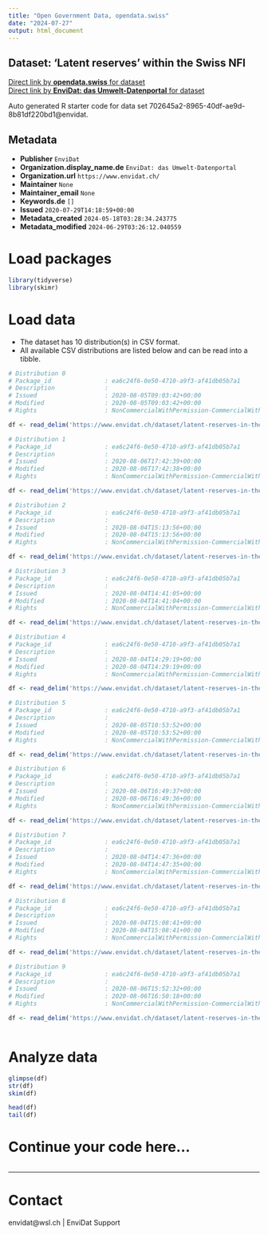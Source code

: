 ```yaml
---
title: "Open Government Data, opendata.swiss"
date: "2024-07-27"
output: html_document
---
```


## Dataset: 'Latent reserves' within the Swiss NFI



[Direct link by **opendata.swiss** for dataset](https://opendata.swiss/de/dataset/latent-reserves-within-the-swiss-nfi)<br>
[Direct link by **EnviDat: das Umwelt-Datenportal** for dataset](https://www.envidat.ch/#/metadata/latent-reserves-in-the-swiss-nfi)

Auto generated R starter code for data set 702645a2-8965-40df-ae9d-8b81df220bd1@envidat.

## Metadata

- **Publisher** `EnviDat`
- **Organization.display_name.de** `EnviDat: das Umwelt-Datenportal`
- **Organization.url** `https://www.envidat.ch/`
- **Maintainer** `None`
- **Maintainer_email** `None`
- **Keywords.de** `[]`
- **Issued** `2020-07-29T14:18:59+00:00`
- **Metadata_created** `2024-05-18T03:28:34.243775`
- **Metadata_modified** `2024-06-29T03:26:12.040559`


# Load packages

```r

library(tidyverse)
library(skimr)

```

# Load data

-   The dataset has 10 distribution(s) in CSV format.
-   All available CSV distributions are listed below and can be read into a tibble.

```r

# Distribution 0
# Package_id               : ea6c24f6-0e50-4710-a9f3-af41db05b7a1
# Description              : 
# Issued                   : 2020-08-05T09:03:42+00:00
# Modified                 : 2020-08-05T09:03:42+00:00
# Rights                   : NonCommercialWithPermission-CommercialWithPermission-ReferenceRequired

df <- read_delim('https://www.envidat.ch/dataset/latent-reserves-in-the-swiss-nfi/resource/4adfbe81-302b-4654-a07c-87827098b257')

# Distribution 1
# Package_id               : ea6c24f6-0e50-4710-a9f3-af41db05b7a1
# Description              : 
# Issued                   : 2020-08-06T17:42:39+00:00
# Modified                 : 2020-08-06T17:42:38+00:00
# Rights                   : NonCommercialWithPermission-CommercialWithPermission-ReferenceRequired

df <- read_delim('https://www.envidat.ch/dataset/latent-reserves-in-the-swiss-nfi/resource/5e3cd66f-bc2f-49ce-b300-0468eeee420c')

# Distribution 2
# Package_id               : ea6c24f6-0e50-4710-a9f3-af41db05b7a1
# Description              : 
# Issued                   : 2020-08-04T15:13:56+00:00
# Modified                 : 2020-08-04T15:13:56+00:00
# Rights                   : NonCommercialWithPermission-CommercialWithPermission-ReferenceRequired

df <- read_delim('https://www.envidat.ch/dataset/latent-reserves-in-the-swiss-nfi/resource/c01ebb60-0184-4392-a562-4c3555e901fb')

# Distribution 3
# Package_id               : ea6c24f6-0e50-4710-a9f3-af41db05b7a1
# Description              : 
# Issued                   : 2020-08-04T14:41:05+00:00
# Modified                 : 2020-08-04T14:41:04+00:00
# Rights                   : NonCommercialWithPermission-CommercialWithPermission-ReferenceRequired

df <- read_delim('https://www.envidat.ch/dataset/latent-reserves-in-the-swiss-nfi/resource/744ed206-605b-43a0-a560-bd0f27777735')

# Distribution 4
# Package_id               : ea6c24f6-0e50-4710-a9f3-af41db05b7a1
# Description              : 
# Issued                   : 2020-08-04T14:29:19+00:00
# Modified                 : 2020-08-04T14:29:19+00:00
# Rights                   : NonCommercialWithPermission-CommercialWithPermission-ReferenceRequired

df <- read_delim('https://www.envidat.ch/dataset/latent-reserves-in-the-swiss-nfi/resource/d40bae83-10d7-4545-80f0-29d6d138571e')

# Distribution 5
# Package_id               : ea6c24f6-0e50-4710-a9f3-af41db05b7a1
# Description              : 
# Issued                   : 2020-08-05T10:53:52+00:00
# Modified                 : 2020-08-05T10:53:52+00:00
# Rights                   : NonCommercialWithPermission-CommercialWithPermission-ReferenceRequired

df <- read_delim('https://www.envidat.ch/dataset/latent-reserves-in-the-swiss-nfi/resource/24e1a8c9-6380-432a-8a0b-ca979da75b2d')

# Distribution 6
# Package_id               : ea6c24f6-0e50-4710-a9f3-af41db05b7a1
# Description              : 
# Issued                   : 2020-08-06T16:49:37+00:00
# Modified                 : 2020-08-06T16:49:36+00:00
# Rights                   : NonCommercialWithPermission-CommercialWithPermission-ReferenceRequired

df <- read_delim('https://www.envidat.ch/dataset/latent-reserves-in-the-swiss-nfi/resource/1bb1a8e4-0581-451e-b9bf-1dbbac120f4a')

# Distribution 7
# Package_id               : ea6c24f6-0e50-4710-a9f3-af41db05b7a1
# Description              : 
# Issued                   : 2020-08-04T14:47:36+00:00
# Modified                 : 2020-08-04T14:47:35+00:00
# Rights                   : NonCommercialWithPermission-CommercialWithPermission-ReferenceRequired

df <- read_delim('https://www.envidat.ch/dataset/latent-reserves-in-the-swiss-nfi/resource/c9ce4b0e-a00a-4a96-811c-99dd23d2f9a5')

# Distribution 8
# Package_id               : ea6c24f6-0e50-4710-a9f3-af41db05b7a1
# Description              : 
# Issued                   : 2020-08-04T15:08:41+00:00
# Modified                 : 2020-08-04T15:08:41+00:00
# Rights                   : NonCommercialWithPermission-CommercialWithPermission-ReferenceRequired

df <- read_delim('https://www.envidat.ch/dataset/latent-reserves-in-the-swiss-nfi/resource/322cf1b9-04b6-4c9f-8060-83341a2719cf')

# Distribution 9
# Package_id               : ea6c24f6-0e50-4710-a9f3-af41db05b7a1
# Description              : 
# Issued                   : 2020-08-06T15:52:32+00:00
# Modified                 : 2020-08-06T16:50:18+00:00
# Rights                   : NonCommercialWithPermission-CommercialWithPermission-ReferenceRequired

df <- read_delim('https://www.envidat.ch/dataset/latent-reserves-in-the-swiss-nfi/resource/3ce25df8-138f-4abd-a2da-4afea2df26c1')



```

# Analyze data

```r

glimpse(df)
str(df)
skim(df)

head(df)
tail(df)

```

# Continue your code here...

```r

```

------------------------------------------------------------------------

# Contact

envidat@wsl.ch | EnviDat Support
